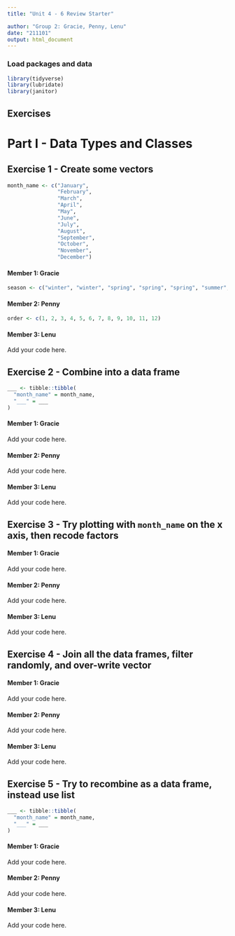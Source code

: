 ```yaml
---
title: "Unit 4 - 6 Review Starter"

author: "Group 2: Gracie, Penny, Lenu"
date: "211101"
output: html_document
---
```


### Load packages and data

```r
library(tidyverse) 
library(lubridate)
library(janitor)
```

## Exercises

# Part I - Data Types and Classes

## Exercise 1 - Create some vectors

```r
month_name <- c("January", 
                "February",
                "March",
                "April",
                "May",
                "June",
                "July",
                "August",
                "September",
                "October",
                "November",
                "December")
```

#### Member 1: Gracie


```r
season <- c("winter", "winter", "spring", "spring", "spring", "summer", "summer", "summer", "fall", "fall", "fall", "winter")
```

#### Member 2: Penny


```r
order <- c(1, 2, 3, 4, 5, 6, 7, 8, 9, 10, 11, 12)
```

#### Member 3: Lenu

Add your code here.


## Exercise 2 - Combine into a data frame

```r
___ <- tibble::tibble(
  "month_name" = month_name,
  "___" = ___
)
```

#### Member 1: Gracie

Add your code here.

#### Member 2: Penny

Add your code here.

#### Member 3: Lenu

Add your code here.


## Exercise 3 - Try plotting with `month_name` on the x axis, then recode factors

#### Member 1: Gracie

Add your code here.

#### Member 2: Penny

Add your code here.

#### Member 3: Lenu

Add your code here.

## Exercise 4 - Join all the data frames, filter randomly, and over-write vector

#### Member 1: Gracie

Add your code here.

#### Member 2: Penny

Add your code here.

#### Member 3: Lenu

Add your code here.

## Exercise 5 - Try to recombine as a data frame, instead use list

```r
___ <- tibble::tibble(
  "month_name" = month_name,
  "___" = ___
)
```

#### Member 1: Gracie

Add your code here.

#### Member 2: Penny

Add your code here.

#### Member 3: Lenu

Add your code here.
